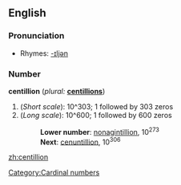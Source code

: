 ==English==
[[Category:Cardinal numbers]]

===Pronunciation===
*Rhymes: [[Rhymes:English:-ɪljən|-ɪljən]]

===Number===
'''centillion'''  (''plural:'' '''[[centillions]]''')
# (''Short scale''): 10^303; 1 followed by 303 zeros
# (''Long scale''): 10^600; 1 followed by 600 zeros
#:'''Lower number''': [[nonagintillion]], 10<sup>273</sup>
#:'''Next''': [[cenuntillion]], 10<sup>306</sup>

[[zh:centillion]]